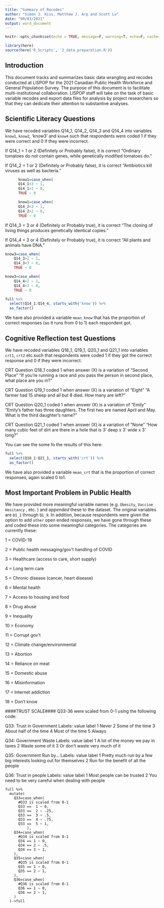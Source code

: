 ```yaml
---
title: "Summary of Recodes"
author: "Simon J. Kiss, Matthew J. Arp and Scott Lu"
date: "09/03/2021"
output: word_document
---
```


```r
knitr::opts_chunk$set(echo = TRUE, message=F, warning=T, echo=F, cache=T)

```


```r
library(here)
source(here('R_Scripts', '2_data_preparation.R'))
```

## Introduction

This document tracks and summarizes basic data wrangling and recodes conducted at LISPOP for the 2021 Canadian Public Health Workforce and General Population Survey. The purpose of this document is to facilitate multi-institutional collaboration. LISPOP staff will take on the task of basic variable recodes and export data files for analysis by project researchers so that they can dedicate their attention to substantive analyses. 

## Scientific Literacy Questions

We have recoded variables Q14_1, Q14_2, Q14_3 and Q14_4 into variables `know1`, `know2`, 'know3' and `know4` such that respondents were coded 1 if they were correct and 0 if they were incorrect. 

If Q14_1 = 1 or 2 (Definitely or Probably false), it is correct
"Ordinary tomatoes do not contain genes, while genetically modified tomatoes do."


If Q14_2 = 1 or 2 (Definitely or Probably false), it is correct
"Antibiotics kill viruses as well as bacteria."

```r
      know1=case_when(
      Q14_1<3 ~ 1,
      Q14_1>2 ~ 0,
      TRUE ~ 0

```
```r
      know1=case_when(
      Q14_2<3 ~ 1,
      Q14_2>2 ~ 0,
      TRUE ~ 0

```

If Q14_3 = 3 or 4 (Definitely or Probably true), it is correct
"The cloning of living things produces genetically identical copies."

If Q14_4 = 3 or 4 (Definitely or Probably true), it is correct
"All plants and animals have DNA."


```r
know3=case_when(
    Q14_3>2 ~ 1,
    Q14_3<3 ~ 0,
    TRUE ~ 0

```
```r
know3=case_when(
    Q14_4>2 ~ 1,
    Q14_4<3 ~ 0,
    TRUE ~ 0

```


```r

full %>% 
  select(Q14_1:Q14_4, starts_with('know')) %>% 
  as_factor() 
```

We have also provided a variable `mean_know` that has the proportion of correct responses (so it runs from 0 to 1) each respondent got. 

## Cognitive Reflection test Questions 
We have recoded variables Q18_1, Q19_1, Q20_1 and Q21_1 into variables `crt1`, `crt2` etc.such that respondents were coded 1 if they got the correct response and 0 if they were incorrect. 

CRT Question Q18_1 coded 1 when answer (X) is a variation of "Second Place"
"If you’re running a race and you pass the person in second place, what place are you in?"

CRT Question Q19_1 coded 1 when answer (X) is a variation of "Eight"
"A farmer had 15 sheep and all but 8 died. How many are left?"

CRT Question Q20_1 coded 1 when answer (X) is a variation of "Emily"
"Emily’s father has three daughters. The first two are named April and May. What is the third daughter’s name?"

CRT Question Q21_1 coded 1 when answer (X) is a variation of "None"
"How many cubic feet of dirt are there in a hole that is 3’ deep x 3’ wide x 3’ long?"

You can see the some fo the results of this here:

```r
full %>% 
  select(Q18_1:Q21_1, starts_with('crt')) %>% 
  as_factor() 
```

We have also provided a variable `mean_crt` that is the proportion of correct responses, again scaled 0 to1.


## Most Important Problem in Public Health 
We have provided more meaningful variable names (e.g. `Obesity`, `Vaccine Hesitancy` , etc. ) and *appended* these to the dataset. The original variables are `Q1_1` through `Q1_9`. In addition, because respondents were given the option to add `other` open ended responses, we have gone through these and coded these into some meaningful categories. The categories are currently these: 

1 = COVID-19

2 = Public health messaging/gov't handling of COVID

3 = Healthcare (access to care, short supply)

4 = Long term care

5 = Chronic disease (cancer, heart disease)

6 = Mental health

7 = Access to housing and food

8 = Drug abuse

9 = Inequality

10 = Economy

11 = Corrupt gov't

12 = Climate change/environmental

13 = Abortion

14 = Reliance on meat

15 = Domestic abuse

16 = Misinformation

17 = Internet addiction

18 = Don't know

####TRUST SCALE####
Q33-36 were scaled from 0-1 using the following code:

Q33: Trust in Government
Labels:
 value                  label
     1                  Never
     2       Some of the time
     3 About half of the time
     4       Most of the time
     5                 Always
     
Q34: Government Waste
Labels:
 value                              label
     1 A lot of the money we pay in taxes
     2                   Waste some of it
     3     Or don’t waste very much of it
     
Q35: Government Run by...
Labels:
 value                                                             label
     1 Pretty much run by a few big interests looking out for themselves
     2                             Run for the benefit of all the people
     
Q36: Trust in people
Labels:
 value                                                label
     1                           Most people can be trusted
     2 You need to be very careful when dealing with people

````
full %>%
  mutate(
    Q33=case_when(
      #Q33 is scaled from 0-1
      Q33 ==  1 ~ 0,
      Q33 ==  2 ~ .25,
      Q33 ==  3 ~ .5,
      Q33 ==  4 ~ .75,
      Q33 ==  5 ~ 1,
          ),
    Q34=case_when(
      #Q34 is scaled from 0-1
      Q34 == 1 ~ 0,
      Q34 == 2 ~ .5,
      Q34 == 3 ~ 1,
    ),
    Q35=case_when(
      #Q35 is scaled from 0-1
      Q35 == 1 ~ 0,
      Q35 == 2 ~ 1,
    ),
    Q36=case_when(
      #Q36 is scaled from 0-1
      Q36 == 1 ~ 0,
      Q36 == 2 ~ 1,
    )
  )->full
  ````



